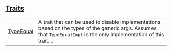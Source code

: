 
## [Traits](./core-metaprogramming-traits)

| | |
|:---|:---|
| [TypeEqual](./core-metaprogramming-TypeEqual) | A trait that can be used to disable implementations based on the types of the generic args. Assumes that `TypeEqualImpl`  is the only implementation of this trait.... |
